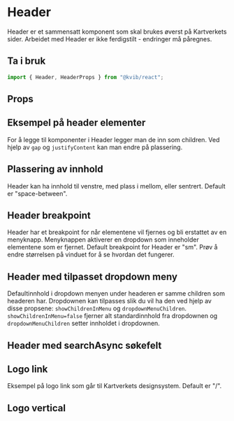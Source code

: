 
<Meta of={HeaderStories} />

# Header

Header er et sammensatt komponent som skal brukes øverst på Kartverkets sider. Arbeidet med Header er ikke ferdigstilt - endringer må påregnes.

## Ta i bruk

```jsx
import { Header, HeaderProps } from "@kvib/react";
```

## Props

<Canvas of={HeaderStories.Header} />
<Controls of={HeaderStories.Header} />

## Eksempel på header elementer

For å legge til komponenter i Header legger man de inn som children. Ved hjelp av `gap` og `justifyContent` kan man endre på plassering.

<Canvas of={HeaderStories.HeaderElements} />

## Plassering av innhold

Header kan ha innhold til venstre, med plass i mellom, eller sentrert. Default er "space-between".

<Canvas of={HeaderStories.HeaderJustifyContent} />

## Header breakpoint

Header har et breakpoint for når elementene vil fjernes og bli erstattet av en menyknapp. Menyknappen aktiverer en dropdown som inneholder elementene som er fjernet.
Default breakpoint for Header er "sm". Prøv å endre størrelsen på vinduet for å se hvordan det fungerer.

<Canvas of={HeaderStories.HeaderBreakpoint} />

## Header med tilpasset dropdown meny

Defaultinnhold i dropdown menyen under headeren er samme children som headeren har. Dropdownen kan tilpasses slik du vil ha den ved hjelp av disse propsene: `showChildrenInMenu` og `dropdownMenuChildren`.
`showChildrenInMenu=false` fjerner alt standardinnhold fra dropdownen og `dropdownMenuChildren` setter innholdet i dropdownen.

<Canvas of={HeaderStories.HeaderDropdownChildren} />

## Header med searchAsync søkefelt

<Canvas of={HeaderStories.HeaderSearchAsync} />

## Logo link

Eksempel på logo link som går til Kartverkets designsystem. Default er "/".

<Canvas of={HeaderStories.HeaderLogoButton} />

## Logo vertical

<Canvas of={HeaderStories.HeaderLogoVariant} />
